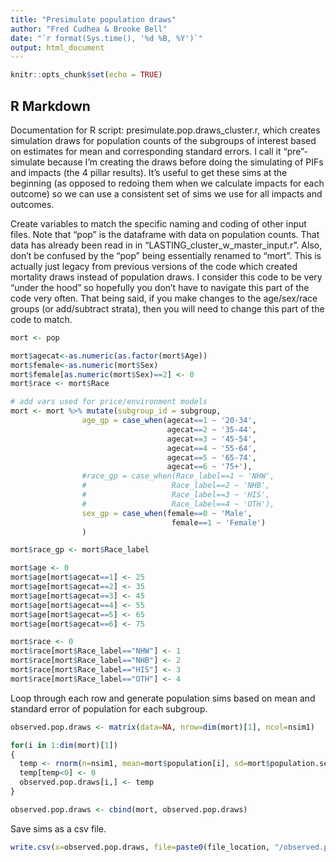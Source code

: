 ```yaml
---
title: "Presimulate population draws"
author: "Fred Cudhea & Brooke Bell"
date: "`r format(Sys.time(), '%d %B, %Y')`"
output: html_document
---
```


<style>
pre {
  overflow-x: auto;
}
pre code {
  word-wrap: normal;
  white-space: pre;
}
</style>

```r

knitr::opts_chunk$set(echo = TRUE)

```

## R Markdown

Documentation for R script: presimulate.pop.draws_cluster.r, which creates simulation draws for population counts of the subgroups of interest based on estimates for mean and corresponding standard errors. I call it "pre"-simulate because I'm creating the draws before doing the simulating of PIFs and impacts (the 4 pillar results). It's useful to get these sims at the beginning (as opposed to redoing them when we calculate impacts for each outcome) so we can use a consistent set of sims we use for all impacts and outcomes.   

Create variables to match the specific naming and coding of other input files. Note that "pop" is the dataframe with data on population counts. That data has already been read in in	"LASTING_cluster_w_master_input.r". Also, don't be confused by the "pop" being essentially renamed to "mort". This is actually just legacy from previous versions of the code which created mortality draws instead of population draws. I consider this code to be very "under the hood" so hopefully you don't have to navigate this part of the code very often. That being said, if you make changes to the age/sex/race groups (or add/subtract strata), then you will need to change this part of the code to match.

```r

mort <- pop

mort$agecat<-as.numeric(as.factor(mort$Age))
mort$female<-as.numeric(mort$Sex)
mort$female[as.numeric(mort$Sex)==2] <- 0
mort$race <- mort$Race

# add vars used for price/environment models
mort <- mort %>% mutate(subgroup_id = subgroup,
                age_gp = case_when(agecat==1 ~ '20-34',
                                   agecat==2 ~ '35-44',
                                   agecat==3 ~ '45-54',
                                   agecat==4 ~ '55-64',
                                   agecat==5 ~ '65-74',
                                   agecat==6 ~ '75+'),
                #race_gp = case_when(Race_label==1 ~ 'NHW',
                #                   Race_label==2 ~ 'NHB',
                #                   Race_label==3 ~ 'HIS',
                #                   Race_label==4 ~ 'OTH'),
                sex_gp = case_when(female==0 ~ 'Male',
                                    female==1 ~ 'Female')
                )

mort$race_gp <- mort$Race_label

mort$age <- 0
mort$age[mort$agecat==1] <- 25
mort$age[mort$agecat==2] <- 35
mort$age[mort$agecat==3] <- 45
mort$age[mort$agecat==4] <- 55
mort$age[mort$agecat==5] <- 65
mort$age[mort$agecat==6] <- 75

mort$race <- 0
mort$race[mort$Race_label=="NHW"] <- 1
mort$race[mort$Race_label=="NHB"] <- 2
mort$race[mort$Race_label=="HIS"] <- 3
mort$race[mort$Race_label=="OTH"] <- 4

```

Loop through each row and generate population sims based on mean and standard error of population for each subgroup. 

```r

observed.pop.draws <- matrix(data=NA, nrow=dim(mort)[1], ncol=nsim1)

for(i in 1:dim(mort)[1])
{
  temp <- rnorm(n=nsim1, mean=mort$population[i], sd=mort$population.se[i])
  temp[temp<0] <- 0
  observed.pop.draws[i,] <- temp
}

observed.pop.draws <- cbind(mort, observed.pop.draws)

```

Save sims as a csv file.

```r

write.csv(x=observed.pop.draws, file=paste0(file_location, "/observed.pop.draws.csv"), row.names=FALSE)

```
